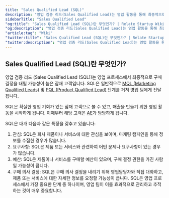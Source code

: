 ```yaml
---
title: "Sales Qualified Lead (SQL)"
description: "영업 검증 리드(Sales Qualified Lead)는 영업 활동을 통해 최종적으로 구매 가능성이 있음을 검증한 리드를 말합니다."
sidebarTitle: "Sales Qualified Lead"
"og:title": "Sales Qualified Lead (SQL)란 무엇인가? | Relate Startup Wiki"
"og:description": "영업 검증 리드(Sales Qualified Lead)는 영업 활동을 통해 최종적으로 구매 가능성이 있음을 검증한 리드를 말합니다."
"article:tag": "Wiki"
"twitter:title": "Sales Qualified Lead (SQL)란 무엇인가? | Relate Startup Wiki"
"twitter:description": "영업 검증 리드(Sales Qualified Lead)는 영업 활동을 통해 최종적으로 구매 가능성이 있음을 검증한 리드를 말합니다."
---
```


## Sales Qualified Lead (SQL)란 무엇인가?

영업 검증 리드 (Sales Qualified Lead (SQL))는 영업 프로세스에서 최종적으로 구매 결정을 내릴 가능성이 높은 잠재 고객입니다. SQL은 일반적으로 [MQL (Marketing Qualified Leads)](https://www.relate.kr/docs/wiki/mql) 및 [PQL (Product Qualified Lead)](https://www.relate.kr/docs/wiki/pql) 단계를 거쳐 영업 팀에게 전달됩니다.

SQL은 확실한 영업 기회가 있는 잠재 고객으로 볼 수 있고, 매출을 만들기 위한 영업 활동을 시작하게 됩니다. 이때부터 해당 고객은 [AE](https://www.relate.kr/docs/wiki/sales-roles#account-executive-ae)가 담당하게 됩니다. 

SQL은 대개 다음과 같은 특징을 갖추고 있습니다:

1. 관심: SQL은 회사 제품이나 서비스에 대한 관심을 보이며, 마케팅 캠페인을 통해 정보를 수집한 경우가 많습니다.
2. 요구사항: SQL은 제품 또는 서비스와 관련하여 어떤 문제나 요구사항이 있는 경우가 많습니다.
3. 예산: SQL은 제품이나 서비스를 구매할 예산이 있으며, 구매 결정 권한을 가진 사람일 가능성이 큽니다.
4. 구매 의사 결정: SQL은 구매 의사 결정을 내리기 위해 영업담당자와 직접 대화하고, 제품 또는 서비스에 대한 자세한 정보를 요청할 가능성이 큽니다.
SQL은 영업 프로세스에서 가장 중요한 단계 중 하나이며, 영업 팀이 이를 효과적으로 관리하고 추적하는 것이 매우 중요합니다.